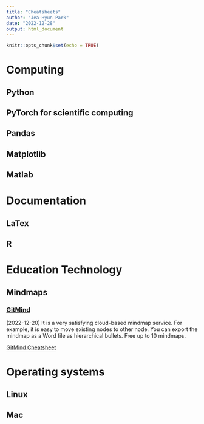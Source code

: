 ```yaml
---
title: "Cheatsheets"
author: "Jea-Hyun Park"
date: "2022-12-28"
output: html_document
---
```


```r
knitr::opts_chunk$set(echo = TRUE)
```
# Computing

## Python

## PyTorch for scientific computing

## Pandas

## Matplotlib

## Matlab

# Documentation

## LaTex

## R

# Education Technology

## Mindmaps
### [GitMind](https://gitmind.com) 
 (2022-12-20) It is a very satisfying cloud-based mindmap service. For example, it is easy to move existing nodes to other node. You can export the mindmap as a Word file as hierarchical bullets. Free up to 10 mindmaps. 
 
 [GitMind Cheatsheet](https://gitmind.com/faq/how-to-use-gitmind.html)
 

# Operating systems

## Linux

## Mac

